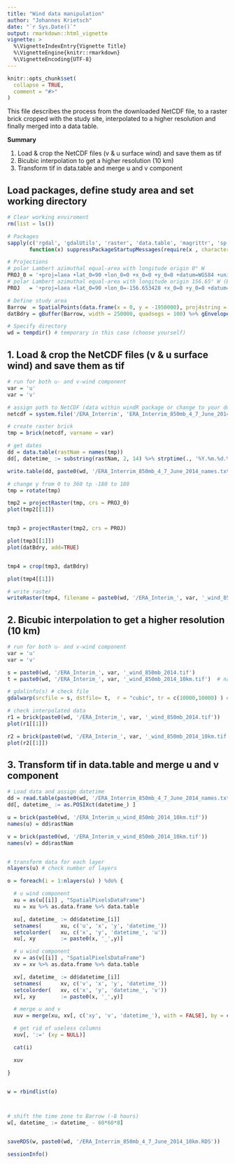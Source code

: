 ```yaml
---
title: "Wind data manipulation"
author: "Johannes Krietsch"
date: "`r Sys.Date()`"
output: rmarkdown::html_vignette
vignette: >
  %\VignetteIndexEntry{Vignette Title}
  %\VignetteEngine{knitr::rmarkdown}
  %\VignetteEncoding{UTF-8}
---
```


```r
knitr::opts_chunk$set(
  collapse = TRUE,
  comment = "#>"
)
```

This file describes the process from the downloaded NetCDF file, to a raster brick cropped with the study site, interpolated to a higher resolution and finally merged into a data table.

**Summary**

1. Load & crop the NetCDF files (v & u surface wind) and save them as tif
2. Bicubic interpolation to get a higher resolution (10 km)
3. Transform tif in data.table and merge u and v component


## Load packages, define study area and set working directory

```r
# Clear working enviroment
rm(list = ls())

# Packages
sapply(c('rgdal', 'gdalUtils', 'raster', 'data.table', 'magrittr', 'sp', 'rgeos', 'raster'),
       function(x) suppressPackageStartupMessages(require(x , character.only = TRUE, quietly = TRUE) ) )

# Projections
# polar Lambert azimuthal equal-area with longitude origin 0° W
PROJ_0 = '+proj=laea +lat_0=90 +lon_0=0 +x_0=0 +y_0=0 +datum=WGS84 +units=m +no_defs +ellps=WGS84 +towgs84=0,0,0 '
# polar Lambert azimuthal equal-area with longitude origin 156.65° W (Barrow)
PROJ   = '+proj=laea +lat_0=90 +lon_0=-156.653428 +x_0=0 +y_0=0 +datum=WGS84 +units=m +no_defs +ellps=WGS84 +towgs84=0,0,0 '

# Define study area
Barrow  = SpatialPoints(data.frame(x = 0, y = -1950000), proj4string = CRS(PROJ)) # spatial point at Barrow
datBdry = gBuffer(Barrow, width = 250000, quadsegs = 100) %>% gEnvelope(.) # 250 km around Barrow

# Specify directory
wd = tempdir() # temporary in this case (choose yourself)

```

## 1. Load & crop the NetCDF files (v & u surface wind) and save them as tif

```r

# run for both u- and v-wind component
var = 'u'
var = 'v'

# assign path to NetCDF (data within windR package or change to your downladed file)
netcdf = system.file('/ERA_Interrim', 'ERA_Interrim_850mb_4_7_June_2014.nc', package = 'windR')

# create raster brick
tmp = brick(netcdf, varname = var)

# get dates
dd = data.table(rastNam = names(tmp))
dd[, datetime_ := substring(rastNam, 2, 14) %>% strptime(., '%Y.%m.%d.%H') %>% as.POSIXct]

write.table(dd, paste0(wd, '/ERA_Interrim_850mb_4_7_June_2014_names.txt'), sep = ';', row.names = FALSE)

# change y from 0 to 360 tp -180 to 180
tmp = rotate(tmp)

tmp2 = projectRaster(tmp, crs = PROJ_0)
plot(tmp2[[1]])


tmp3 = projectRaster(tmp2, crs = PROJ)

plot(tmp3[[1]])
plot(datBdry, add=TRUE)


tmp4 = crop(tmp3, datBdry)

plot(tmp4[[1]])

# write raster
writeRaster(tmp4, filename = paste0(wd, '/ERA_Interim_', var, '_wind_850mb_2014.tif'), overwrite=TRUE)


```


## 2. Bicubic interpolation to get a higher resolution (10 km)

```r

# run for both u- and v-wind component
var = 'u'
var = 'v'

s = paste0(wd, '/ERA_Interim_', var, '_wind_850mb_2014.tif')
t = paste0(wd, '/ERA_Interim_', var, '_wind_850mb_2014_10km.tif')  # name of the output file

# gdalinfo(s) # check file
gdalwarp(srcfile = s, dstfile= t,  r = "cubic", tr = c(10000,10000) ) # does a cubic interpolation to a 10 km resolution

# check interpolated data
r1 = brick(paste0(wd, '/ERA_Interim_', var, '_wind_850mb_2014.tif'))
plot(r1[[1]])

r2 = brick(paste0(wd, '/ERA_Interim_', var, '_wind_850mb_2014_10km.tif'))
plot(r2[[1]])


```



## 3. Transform tif in data.table and merge u and v component

```r

# Load data and assign datetime
dd = read.table(paste0(wd, '/ERA_Interrim_850mb_4_7_June_2014_names.txt'), stringsAsFactors = FALSE, sep = ';', header = TRUE) %>% data.table
dd[, datetime_ := as.POSIXct(datetime_) ]

u = brick(paste0(wd, '/ERA_Interim_u_wind_850mb_2014_10km.tif'))
names(u) = dd$rastNam

v = brick(paste0(wd, '/ERA_Interim_v_wind_850mb_2014_10km.tif'))
names(v) = dd$rastNam


# transform data for each layer
nlayers(u) # check number of layers

o = foreach(i = 1:nlayers(u) ) %do% {

  # u wind component
  xu = as(u[[i]] , "SpatialPixelsDataFrame")
  xu = xu %>% as.data.frame %>% data.table

  xu[, datetime_ := dd$datetime_[i]]
  setnames(      xu, c('u', 'x', 'y', 'datetime_'))
  setcolorder(   xu, c('x', 'y', 'datetime_', 'u'))
  xu[, xy        := paste0(x, '_',y)]

  # u wind component
  xv = as(v[[i]] , "SpatialPixelsDataFrame")
  xv = xv %>% as.data.frame %>% data.table

  xv[, datetime_ := dd$datetime_[i]]
  setnames(      xv, c('v', 'x', 'y', 'datetime_'))
  setcolorder(   xv, c('x', 'y', 'datetime_', 'v'))
  xv[, xy        := paste0(x, '_',y)]

  # merge u and v
  xuv = merge(xu, xv[, c('xy', 'v', 'datetime_'), with = FALSE], by = c('xy', 'datetime_') )

  # get rid of useless columns
  xuv[, ':=' (xy = NULL)]

  cat(i)

  xuv

}


w = rbindlist(o)



# shift the time zone to Barrow (-8 hours)
w[, datetime_ := datetime_ - 60*60*8]


saveRDS(w, paste0(wd, '/ERA_Interrim_850mb_4_7_June_2014_10km.RDS'))

```


```r
sessionInfo()
```
